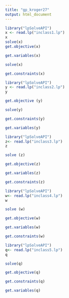 ```yaml
---
title: "gp_kroger27"
output: html_document
---
```

```r
library("lpSolveAPI")
x <- read.lp("inclass1.lp")
x
solve(x)
get.objective(x)
```

```r
get.variables(x)
```
```r
solve(x)
```
```r
get.constraints(x)
```

```r
library("lpSolveAPI")
y <- read.lp("inclass2.lp")
y
```
```r
get.objective (y)
```
```r
solve(y)
```
```r
get.constraints(y)
```

```r
get.variables(y)
```
```r
library("lpSolveAPI")
z<- read.lp("inclass3.lp")
z
```

```r
solve (z)
```
```r
get.objective(z)
```
```r
get.variables(z)
```
```r
get.constraints(z)
```

```r
library("lpSolveAPI")
w<- read.lp("inclass4.lp")
w
```

```r
solve (w)
```

```r
get.objective(w)
```

```r
get.variables(w)
```

```r
get.constraints(w)
```

```r
library("lpSolveAPI")
q<- read.lp("inclass5.lp")
q
```
```r
solve(q)
```

```r
get.objective(q)
```

```r
get.constraints(q)
```

```r
get.variables(q)
```

